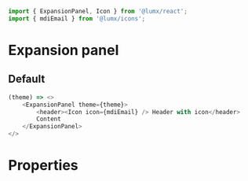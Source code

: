 ```javascript import
import { ExpansionPanel, Icon } from '@lumx/react';
import { mdiEmail } from '@lumx/icons';
```

# Expansion panel

## Default

```javascript jsx withThemeSwitcher
(theme) => <>
    <ExpansionPanel theme={theme}>
        <header><Icon icon={mdiEmail} /> Header with icon</header>
        Content
    </ExpansionPanel>
</>
```

# Properties

<PropTable component="ExpansionPanel" />
